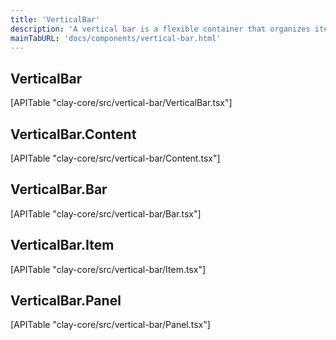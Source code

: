 ```yaml
---
title: 'VerticalBar'
description: 'A vertical bar is a flexible container that organizes items vertically.'
mainTabURL: 'docs/components/vertical-bar.html'
---
```


## VerticalBar

<div>[APITable "clay-core/src/vertical-bar/VerticalBar.tsx"]</div>

## VerticalBar.Content

<div>[APITable "clay-core/src/vertical-bar/Content.tsx"]</div>

## VerticalBar.Bar

<div>[APITable "clay-core/src/vertical-bar/Bar.tsx"]</div>

## VerticalBar.Item

<div>[APITable "clay-core/src/vertical-bar/Item.tsx"]</div>

## VerticalBar.Panel

<div>[APITable "clay-core/src/vertical-bar/Panel.tsx"]</div>
